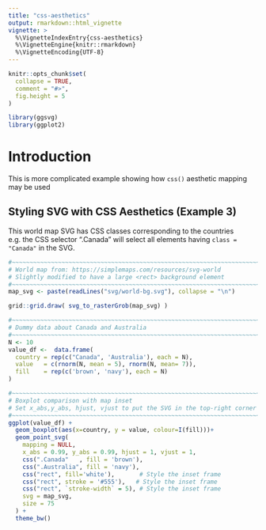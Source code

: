 ```yaml
---
title: "css-aesthetics"
output: rmarkdown::html_vignette
vignette: >
  %\VignetteIndexEntry{css-aesthetics}
  %\VignetteEngine{knitr::rmarkdown}
  %\VignetteEncoding{UTF-8}
---
```


```r
knitr::opts_chunk$set(
  collapse = TRUE,
  comment = "#>",
  fig.height = 5
)
```

```r
library(ggsvg)
library(ggplot2)
```


# Introduction

This is more complicated example showing how `css()` aesthetic mapping may be used

## Styling SVG with CSS Aesthetics (Example 3)

This world map SVG has CSS classes corresponding to the countries e.g. the CSS selector
".Canada" will select all elements having `class = "Canada"` in the SVG.


```r
#~~~~~~~~~~~~~~~~~~~~~~~~~~~~~~~~~~~~~~~~~~~~~~~~~~~~~~~~~~~~~~~~~~~~~~~~~~~~~
# World map from: https://simplemaps.com/resources/svg-world
# Slightly modified to have a large <rect> background element
#~~~~~~~~~~~~~~~~~~~~~~~~~~~~~~~~~~~~~~~~~~~~~~~~~~~~~~~~~~~~~~~~~~~~~~~~~~~~~
map_svg <- paste(readLines("svg/world-bg.svg"), collapse = "\n")

grid::grid.draw( svg_to_rasterGrob(map_svg) )
```


```r
#~~~~~~~~~~~~~~~~~~~~~~~~~~~~~~~~~~~~~~~~~~~~~~~~~~~~~~~~~~~~~~~~~~~~~~~~~~~~~
# Dummy data about Canada and Australia
#~~~~~~~~~~~~~~~~~~~~~~~~~~~~~~~~~~~~~~~~~~~~~~~~~~~~~~~~~~~~~~~~~~~~~~~~~~~~~
N <- 10
value_df <-  data.frame(
  country = rep(c("Canada", 'Australia'), each = N),
  value   = c(rnorm(N, mean = 5), rnorm(N, mean= 7)),
  fill    = rep(c('brown', 'navy'), each = N)
)

#~~~~~~~~~~~~~~~~~~~~~~~~~~~~~~~~~~~~~~~~~~~~~~~~~~~~~~~~~~~~~~~~~~~~~~~~~~~~~
# Boxplot comparison with map inset
# Set x_abs,y_abs, hjust, vjust to put the SVG in the top-right corner
#~~~~~~~~~~~~~~~~~~~~~~~~~~~~~~~~~~~~~~~~~~~~~~~~~~~~~~~~~~~~~~~~~~~~~~~~~~~~~
ggplot(value_df) +
  geom_boxplot(aes(x=country, y = value, colour=I(fill)))+
  geom_point_svg(
    mapping = NULL,
    x_abs = 0.99, y_abs = 0.99, hjust = 1, vjust = 1,
    css(".Canada"   , fill = 'brown'),  
    css(".Australia", fill = 'navy'),
    css("rect", fill='white'),       # Style the inset frame
    css("rect", stroke = '#555'),   # Style the inset frame
    css("rect", `stroke-width` = 5), # Style the inset frame
    svg = map_svg,
    size = 75
  ) +
  theme_bw() 
```


